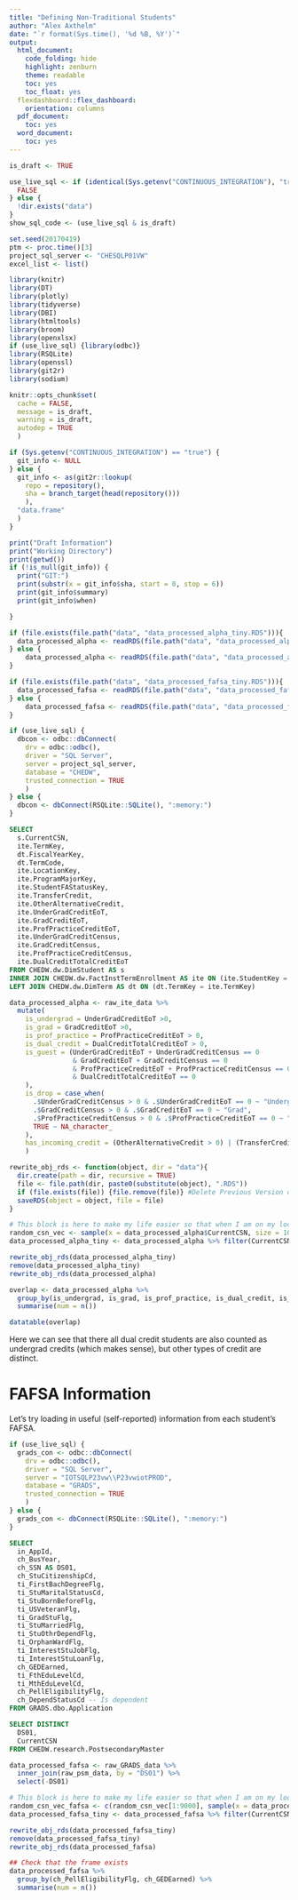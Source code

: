 ---
title: "Defining Non-Traditional Students"
author: "Alex Axthelm"
date: "`r format(Sys.time(), '%d %B, %Y')`"
output:
  html_document:
    code_folding: hide
    highlight: zenburn
    theme: readable
    toc: yes
    toc_float: yes
  flexdashboard::flex_dashboard:
    orientation: columns
  pdf_document:
    toc: yes
  word_document:
    toc: yes
---

```{r setup_variables, include = FALSE, cache = FALSE}
is_draft <- TRUE

use_live_sql <- if (identical(Sys.getenv("CONTINUOUS_INTEGRATION"), "true")){
  FALSE
} else {
  !dir.exists("data")
}
show_sql_code <- (use_live_sql & is_draft)

set.seed(20170419)
ptm <- proc.time()[3]
project_sql_server <- "CHESQLP01VW"
excel_list <- list()
```

```{r load_packages, cache = FALSE, message = FALSE, echo = FALSE, include = FALSE}
library(knitr)
library(DT)
library(plotly)
library(tidyverse)
library(DBI)
library(htmltools)
library(broom)
library(openxlsx)
if (use_live_sql) {library(odbc)}
library(RSQLite)
library(openssl)
library(git2r)
library(sodium)
```

```{r set_knitr_options, include = FALSE, cache = FALSE}
knitr::opts_chunk$set(
  cache = FALSE,
  message = is_draft,
  warning = is_draft,
  autodep = TRUE
  )
```

```{r git_info, include = is_draft, cache = FALSE}
if (Sys.getenv("CONTINUOUS_INTEGRATION") == "true") {
  git_info <- NULL
} else {
  git_info <- as(git2r::lookup(
    repo = repository(),
    sha = branch_target(head(repository()))
    ),
  "data.frame"
  )
}
```

```{r UsefulInfo, results = "hold", include = is_draft, eval = is_draft, cache = FALSE}
print("Draft Information")
print("Working Directory")
print(getwd())
if (!is_null(git_info)) {
  print("GIT:")
  print(substr(x = git_info$sha, start = 0, stop = 6))
  print(git_info$summary)
  print(git_info$when)

}

```

```{r load_sample_data, include = !show_sql_code, eval = !use_live_sql}
if (file.exists(file.path("data", "data_processed_alpha_tiny.RDS"))){
  data_processed_alpha <- readRDS(file.path("data", "data_processed_alpha_tiny.RDS"))
} else {
    data_processed_alpha <- readRDS(file.path("data", "data_processed_alpha.RDS"))
}

if (file.exists(file.path("data", "data_processed_fafsa_tiny.RDS"))){
  data_processed_fafsa <- readRDS(file.path("data", "data_processed_fafsa_tiny.RDS"))
} else {
    data_processed_fafsa <- readRDS(file.path("data", "data_processed_fafsa.RDS"))
}
```

```{r Prepare_SQL_connection, include = show_sql_code, eval = TRUE}
if (use_live_sql) {
  dbcon <- odbc::dbConnect(
    drv = odbc::odbc(),
    driver = "SQL Server",
    server = project_sql_server,
    database = "CHEDW",
    trusted_connection = TRUE
    )
} else {
  dbcon <- dbConnect(RSQLite::SQLite(), ":memory:")
}
```

```{sql SQL_raw_ite_data, output.var = "raw_ite_data", include = show_sql_code, eval = use_live_sql, connection = dbcon}
SELECT
  s.CurrentCSN,
  ite.TermKey,
  dt.FiscalYearKey,
  dt.TermCode,
  ite.LocationKey,
  ite.ProgramMajorKey,
  ite.StudentFAStatusKey,
  ite.TransferCredit,
  ite.OtherAlternativeCredit,
  ite.UnderGradCreditEoT,
  ite.GradCreditEoT,
  ite.ProfPracticeCreditEoT,
  ite.UnderGradCreditCensus,
  ite.GradCreditCensus,
  ite.ProfPracticeCreditCensus,
  ite.DualCreditTotalCreditEoT
FROM CHEDW.dw.DimStudent AS s
INNER JOIN CHEDW.dw.FactInstTermEnrollment AS ite ON (ite.StudentKey = s.StudentKey)
LEFT JOIN CHEDW.dw.DimTerm AS dt ON (dt.TermKey = ite.TermKey)
```

```{r include = show_sql_code, eval = use_live_sql}
data_processed_alpha <- raw_ite_data %>%
  mutate(
    is_undergrad = UnderGradCreditEoT >0,
    is_grad = GradCreditEoT >0,
    is_prof_practice = ProfPracticeCreditEoT > 0,
    is_dual_credit = DualCreditTotalCreditEoT > 0,
    is_guest = (UnderGradCreditEoT + UnderGradCreditCensus == 0
                & GradCreditEoT + GradCreditCensus == 0
                & ProfPracticeCreditEoT + ProfPracticeCreditCensus == 0
                & DualCreditTotalCreditEoT == 0
    ),
    is_drop = case_when(
      .$UnderGradCreditCensus > 0 & .$UnderGradCreditEoT == 0 ~ "Undergrad",
      .$GradCreditCensus > 0 & .$GradCreditEoT == 0 ~ "Grad",
      .$ProfPracticeCreditCensus > 0 & .$ProfPracticeCreditEoT == 0 ~ "ProfPractice",
      TRUE ~ NA_character_
    ),
    has_incoming_credit = (OtherAlternativeCredit > 0) | (TransferCredit > 0)
    )
```

```{r define_save_function, include = FALSE}
rewrite_obj_rds <- function(object, dir = "data"){
  dir.create(path = dir, recursive = TRUE)
  file <- file.path(dir, paste0(substitute(object), ".RDS"))
  if (file.exists(file)) {file.remove(file)} #Delete Previous Version of the file
  saveRDS(object = object, file = file)
}
```

```{r save_sample_data_block, include = FALSE, eval = use_live_sql}
# This block is here to make my life easier so that when I am on my local machine, I can create an up to date set of sample data for Travis.
random_csn_vec <- sample(x = data_processed_alpha$CurrentCSN, size = 10000) # Pick 10000 students at random
data_processed_alpha_tiny <- data_processed_alpha %>% filter(CurrentCSN %in% random_csn_vec)

rewrite_obj_rds(data_processed_alpha_tiny)
remove(data_processed_alpha_tiny)
rewrite_obj_rds(data_processed_alpha)
```

```{r}
overlap <- data_processed_alpha %>%
  group_by(is_undergrad, is_grad, is_prof_practice, is_dual_credit, is_guest, is_drop) %>%
  summarise(num = n())

datatable(overlap)
```
Here we can see that there all dual credit students are also counted as undergrad credits (which makes sense), but other types of credit are distinct.

# FAFSA Information

Let's try loading in useful (self-reported) information from each student's FAFSA.

```{r Prepare_GRADS_SQL_connection, include = show_sql_code, eval = TRUE}
if (use_live_sql) {
  grads_con <- odbc::dbConnect(
    drv = odbc::odbc(),
    driver = "SQL Server",
    server = "IOTSQLP23vw\\P23vwiotPROD",
    database = "GRADS",
    trusted_connection = TRUE
    )
} else {
  grads_con <- dbConnect(RSQLite::SQLite(), ":memory:")
}
```
```{sql SQL_raw_GRADS_data, output.var = "raw_GRADS_data", include = show_sql_code, eval = use_live_sql, connection = grads_con}
SELECT
  in_AppId,
  ch_BusYear,
  ch_SSN AS DS01,
  ch_StuCitizenshipCd,
  ti_FirstBachDegreeFlg,
  ti_StuMaritalStatusCd,
  ti_StuBornBeforeFlg,
  ti_USVeteranFlg,
  ti_GradStuFlg,
  ti_StuMarriedFlg,
  ti_StuOthrDependFlg,
  ti_OrphanWardFlg,
  ti_InterestStuJobFlg,
  ti_InterestStuLoanFlg,
  ch_GEDEarned,
  ti_FthEduLevelCd,
  ti_MthEduLevelCd,
  ch_PellEligibilityFlg,
  ch_DependStatusCd -- Is dependent
FROM GRADS.dbo.Application
```

```{sql SQL_raw_psm_data, output.var = "raw_psm_data", include = show_sql_code, eval = use_live_sql, connection = dbcon}
SELECT DISTINCT
  DS01,
  CurrentCSN
FROM CHEDW.research.PostsecondaryMaster
```

```{r include = show_sql_code, eval = use_live_sql}
data_processed_fafsa <- raw_GRADS_data %>%
  inner_join(raw_psm_data, by = "DS01") %>%
  select(-DS01)

```

```{r save_sample_data_block_fafsa, include = FALSE, eval = use_live_sql}
# This block is here to make my life easier so that when I am on my local machine, I can create an up to date set of sample data for Travis.
random_csn_vec_fafsa <- c(random_csn_vec[1:9000], sample(x = data_processed_fafsa$CurrentCSN, size = 1000)) # Pick 9000 student overlap with alpha frame, and then 1000 students at random
data_processed_fafsa_tiny <- data_processed_fafsa %>% filter(CurrentCSN %in% random_csn_vec_fafsa)

rewrite_obj_rds(data_processed_fafsa_tiny)
remove(data_processed_fafsa_tiny)
rewrite_obj_rds(data_processed_fafsa)
```

```{r }
## Check that the frame exists
data_processed_fafsa %>%
  group_by(ch_PellEligibilityFlg, ch_GEDEarned) %>%
  summarise(num = n())
```
